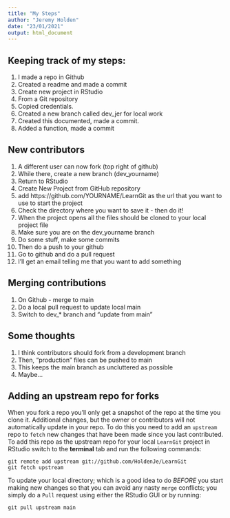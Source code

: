 ```yaml
---
title: "My Steps"
author: "Jeremy Holden"
date: "23/01/2021"
output: html_document
---
```

<!--Z Slagle added two spaces (new line) to properly format and for testing pushing etc. This is cool!-->
## Keeping track of my steps:  
1. I made a repo in Github  
2. Created a readme and made a commit  
3. Create new project in RStudio  
4. From a Git repository  
5. Copied credentials.  
6. Created a new branch called dev_jer for local work  
7. Created this documented, made a commit.  
8. Added a function, made a commit  

## New contributors  
1. A different user can now fork (top right of github)  
2. While there, create a new branch (dev_yourname)  
2. Return to RStudio  
3. Create New Project from GitHub repository  
4. add https://github.com/YOURNAME/LearnGit as the url that you want to use to start the project  
5. Check the directory where you want to save it - then do it!  
6. When the project opens all the files should be cloned to your local project file  
7. Make sure you are on the dev_yourname branch  
8. Do some stuff, make some commits  
9. Then do a push to your github  
10. Go to github and do a pull request  
11. I'll get an email telling me that you want to add something  

## Merging contributions  
1. On Github - merge to main  
2. Do a local pull request to update local main  
3. Switch to dev_* branch and "update from main"  

## Some thoughts  
1. I think contributors should fork from a development branch  
2. Then, "production" files can be pushed to main  
3. This keeps the main branch as uncluttered as possible  
4. Maybe...   

## Adding an upstream repo for forks
When you fork a repo you'll only get a snapshot of the repo at the time you clone it. Additional changes, but the owner or contributors will not automatically update in your repo. To do this you need to add an `upstream` repo to `fetch` new changes that have been made since you last contributed. To add this repo as the upstream repo for your local `LearnGit` project in RStudio switch to the **terminal** tab and run the following commands:
```{}
git remote add upstream git://github.com/HoldenJe/LearnGit
git fetch upstream
```

To update your local directory; which is a good idea to do *BEFORE* you start making new changes so that you can avoid any nasty `merge` conflicts; you simply do a `Pull` request using either the RStudio GUI or by running:
```{}
git pull upstream main
```

